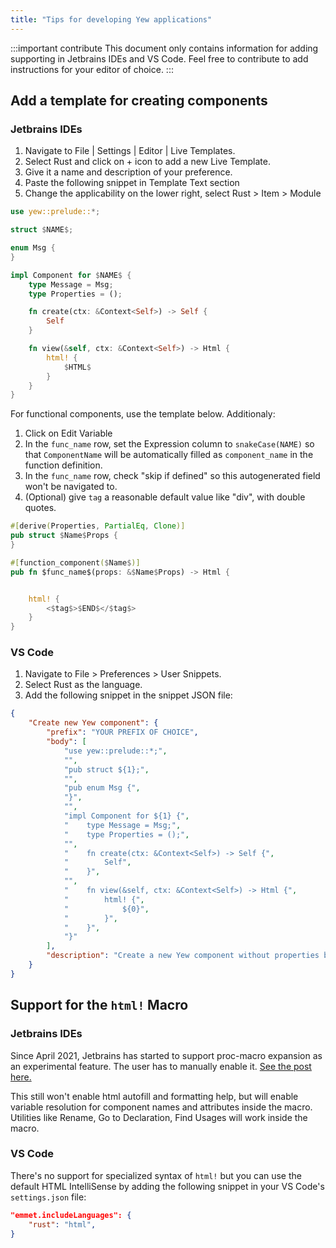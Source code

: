 ```yaml
---
title: "Tips for developing Yew applications"
---
```


:::important contribute
This document only contains information for adding supporting in Jetbrains IDEs and VS Code.
Feel free to contribute to add instructions for your editor of choice. 
:::

## Add a template for creating components

### Jetbrains IDEs

1. Navigate to File | Settings | Editor | Live Templates.
2. Select Rust and click on + icon to add a new Live Template.
3. Give it a name and description of your preference.
4. Paste the following snippet in Template Text section
5. Change the applicability on the lower right, select Rust > Item > Module
```rust ,ignore
use yew::prelude::*;

struct $NAME$;

enum Msg {
}

impl Component for $NAME$ {
    type Message = Msg;
    type Properties = ();

    fn create(ctx: &Context<Self>) -> Self {
        Self
    }

    fn view(&self, ctx: &Context<Self>) -> Html {
        html! {
            $HTML$
        }
    }
}
```

For functional components, use the template below. Additionaly: 

1. Click on Edit Variable
2. In the `func_name` row, set the Expression column to `snakeCase(NAME)` so that `ComponentName` will be automatically
filled as `component_name`
in the function definition.
3. In the `func_name` row, check "skip if defined" so this autogenerated field won't be navigated to.
4. (Optional) give `tag` a reasonable default value like "div", with double quotes. 

```rust ,ignore
#[derive(Properties, PartialEq, Clone)]
pub struct $Name$Props {
}

#[function_component($Name$)]
pub fn $func_name$(props: &$Name$Props) -> Html {


    html! {
        <$tag$>$END$</$tag$>
    }
}
```



### VS Code

1. Navigate to File > Preferences > User Snippets.
2. Select Rust as the language.
3. Add the following snippet in the snippet JSON file:

```json
{
	"Create new Yew component": {
		"prefix": "YOUR PREFIX OF CHOICE",
		"body": [
			"use yew::prelude::*;",
			"",
			"pub struct ${1};",
			"",
			"pub enum Msg {",
			"}",
			"",
			"impl Component for ${1} {",
			"    type Message = Msg;",
			"    type Properties = ();",
			"",
			"    fn create(ctx: &Context<Self>) -> Self {",
			"        Self",
			"    }",
			"",
			"    fn view(&self, ctx: &Context<Self>) -> Html {",
			"        html! {",
			"            ${0}",
			"        }",
			"    }",
			"}"
		],
		"description": "Create a new Yew component without properties but with a message enum"
	}
}

```

## Support for the `html!` Macro 

### Jetbrains IDEs

Since April 2021, Jetbrains has started to support proc-macro expansion as an experimental feature.
The user has to manually enable it.
[See the post here.](https://blog.jetbrains.com/rust/2021/04/08/intellij-rust-updates-for-2021-1/#proc-macros) 

This still won't enable html autofill and formatting help, but will enable variable resolution for
component names and attributes inside the macro.
Utilities like Rename, Go to Declaration, Find Usages will work inside the macro.

### VS Code

There's no support for specialized syntax of `html!` but you can use the default HTML IntelliSense by adding the following snippet in your VS Code's `settings.json` file:

```json
"emmet.includeLanguages": {
    "rust": "html",
}
```
